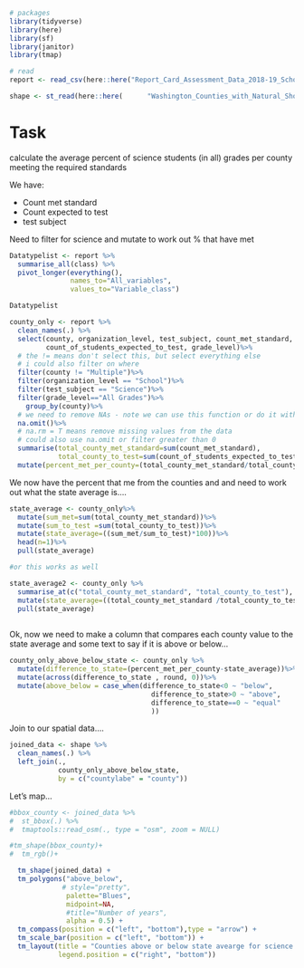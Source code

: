 ```r
# packages
library(tidyverse)
library(here)
library(sf)
library(janitor)
library(tmap)
```

```r
# read
report <- read_csv(here::here("Report_Card_Assessment_Data_2018-19_School_Year_20241003.csv"),na= "NULL")

shape <- st_read(here::here(      "Washington_Counties_with_Natural_Shoreline___washsh_area",                           "Washington_Counties_with_Natural_Shoreline___washsh_area.shp"))
```

# Task

calculate the average percent of science students (in all) grades per county meeting the required standards

We have:

-   Count met standard
-   Count expected to test
-   test subject

Need to filter for science and mutate to work out % that have met

```r
Datatypelist <- report %>% 
  summarise_all(class) %>%
  pivot_longer(everything(), 
               names_to="All_variables", 
               values_to="Variable_class")

Datatypelist

county_only <- report %>%
  clean_names(.) %>%
  select(county, organization_level, test_subject, count_met_standard, 
         count_of_students_expected_to_test, grade_level)%>%
  # the != means don't select this, but select everything else
  # i could also filter on where 
  filter(county != "Multiple")%>%
  filter(organization_level == "School")%>%
  filter(test_subject == "Science")%>%
  filter(grade_level=="All Grades")%>%
    group_by(county)%>%
  # we need to remove NAs - note we can use this function or do it within the summarise below with the argument na.rm=T they do the same thing!
  na.omit()%>%
  # na.rm = T means remove missing values from the data
  # could also use na.omit or filter greater than 0
  summarise(total_county_met_standard=sum(count_met_standard), 
            total_county_to_test=sum(count_of_students_expected_to_test))%>%
  mutate(percent_met_per_county=(total_county_met_standard/total_county_to_test)*100)

```

We now have the percent that me from the counties and and need to work out what the state average is....

```r

state_average <- county_only%>%
  mutate(sum_met=sum(total_county_met_standard))%>%
  mutate(sum_to_test =sum(total_county_to_test))%>%
  mutate(state_average=((sum_met/sum_to_test)*100))%>%
  head(n=1)%>%
  pull(state_average)

#or this works as well

state_average2 <- county_only %>%
  summarise_at(c("total_county_met_standard", "total_county_to_test"), sum, na.rm = TRUE)%>%
  mutate(state_average=((total_county_met_standard /total_county_to_test)*100))%>%
  pull(state_average)
  

```

Ok, now we need to make a column that compares each county value to the state average and some text to say if it is above or below...

```r
county_only_above_below_state <- county_only %>%
  mutate(difference_to_state=(percent_met_per_county-state_average))%>%
  mutate(across(difference_to_state , round, 0))%>%
  mutate(above_below = case_when(difference_to_state<0 ~ "below",
                                   difference_to_state>0 ~ "above",
                                   difference_to_state==0 ~ "equal"
                                   ))

```

Join to our spatial data....

```r

joined_data <- shape %>% 
  clean_names(.) %>%
  left_join(., 
            county_only_above_below_state,
            by = c("countylabe" = "county"))
```

Let's map...

```r

#bbox_county <- joined_data %>%
#  st_bbox(.) %>% 
#  tmaptools::read_osm(., type = "osm", zoom = NULL)

#tm_shape(bbox_county)+
#  tm_rgb()+

  tm_shape(joined_data) + 
  tm_polygons("above_below", 
             # style="pretty",
              palette="Blues",
              midpoint=NA,
              #title="Number of years",
              alpha = 0.5) + 
  tm_compass(position = c("left", "bottom"),type = "arrow") + 
  tm_scale_bar(position = c("left", "bottom")) +
  tm_layout(title = "Counties above or below state avearge for science in all grades", 
            legend.position = c("right", "bottom"))


```
